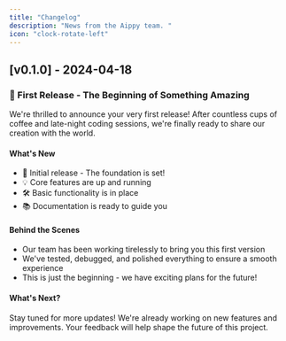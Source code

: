 ```yaml
---
title: "Changelog"
description: "News from the Aippy team. "
icon: "clock-rotate-left"
---
```



## [v0.1.0] - 2024-04-18

### 🎉 First Release - The Beginning of Something Amazing

We're thrilled to announce your very first release! After countless cups of coffee and late-night coding sessions, we're finally ready to share our creation with the world. 

#### What's New
- 🚀 Initial release - The foundation is set!
- 💡 Core features are up and running
- 🛠️ Basic functionality is in place
- 📚 Documentation is ready to guide you

#### Behind the Scenes
- Our team has been working tirelessly to bring you this first version
- We've tested, debugged, and polished everything to ensure a smooth experience
- This is just the beginning - we have exciting plans for the future!

#### What's Next?
Stay tuned for more updates! We're already working on new features and improvements. Your feedback will help shape the future of this project.
